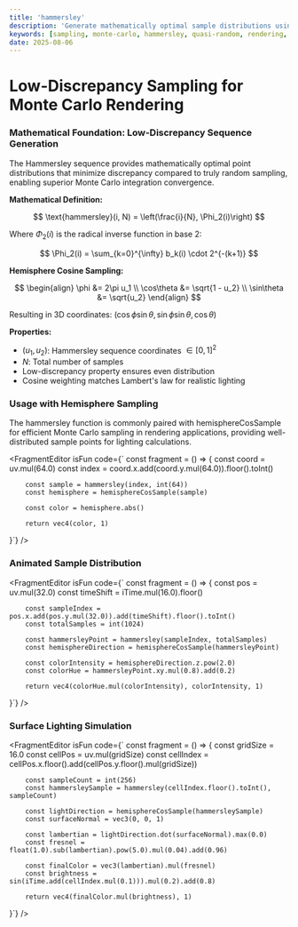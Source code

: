 ```yaml
---
title: 'hammersley'
description: 'Generate mathematically optimal sample distributions using Hammersley sequences for advanced rendering techniques'
keywords: [sampling, monte-carlo, hammersley, quasi-random, rendering, hemisphere]
date: 2025-08-06
---
```



# Low-Discrepancy Sampling for Monte Carlo Rendering

### Mathematical Foundation: Low-Discrepancy Sequence Generation

The Hammersley sequence provides mathematically optimal point distributions that minimize discrepancy compared to truly random sampling, enabling superior Monte Carlo integration convergence.

**Mathematical Definition:**

$$
\text{hammersley}(i, N) = \left(\frac{i}{N}, \Phi_2(i)\right)
$$

Where $\Phi_2(i)$ is the radical inverse function in base 2:

$$
\Phi_2(i) = \sum_{k=0}^{\infty} b_k(i) \cdot 2^{-(k+1)}
$$

**Hemisphere Cosine Sampling:**

$$
\begin{align}
\phi &= 2\pi u_1 \\
\cos\theta &= \sqrt{1 - u_2} \\
\sin\theta &= \sqrt{u_2}
\end{align}
$$

Resulting in 3D coordinates: $(\cos\phi \sin\theta, \sin\phi \sin\theta, \cos\theta)$

**Properties:**
- $(u_1, u_2)$: Hammersley sequence coordinates $\in [0,1]^2$
- $N$: Total number of samples
- Low-discrepancy property ensures even distribution
- Cosine weighting matches Lambert's law for realistic lighting

### Usage with Hemisphere Sampling

The hammersley function is commonly paired with hemisphereCosSample for efficient Monte Carlo sampling in rendering applications, providing well-distributed sample points for lighting calculations.

<FragmentEditor
        isFun
        code={`
const fragment = () => {
        const coord = uv.mul(64.0)
        const index = coord.x.add(coord.y.mul(64.0)).floor().toInt()

        const sample = hammersley(index, int(64))
        const hemisphere = hemisphereCosSample(sample)

        const color = hemisphere.abs()

        return vec4(color, 1)

}`}
/>

### Animated Sample Distribution

<FragmentEditor
        isFun
        code={`
const fragment = () => {
        const pos = uv.mul(32.0)
        const timeShift = iTime.mul(16.0).floor()

        const sampleIndex = pos.x.add(pos.y.mul(32.0)).add(timeShift).floor().toInt()
        const totalSamples = int(1024)

        const hammersleyPoint = hammersley(sampleIndex, totalSamples)
        const hemisphereDirection = hemisphereCosSample(hammersleyPoint)

        const colorIntensity = hemisphereDirection.z.pow(2.0)
        const colorHue = hammersleyPoint.xy.mul(0.8).add(0.2)

        return vec4(colorHue.mul(colorIntensity), colorIntensity, 1)

}`}
/>

### Surface Lighting Simulation

<FragmentEditor
        isFun
        code={`
const fragment = () => {
        const gridSize = 16.0
        const cellPos = uv.mul(gridSize)
        const cellIndex = cellPos.x.floor().add(cellPos.y.floor().mul(gridSize))

        const sampleCount = int(256)
        const hammersleySample = hammersley(cellIndex.floor().toInt(), sampleCount)

        const lightDirection = hemisphereCosSample(hammersleySample)
        const surfaceNormal = vec3(0, 0, 1)

        const lambertian = lightDirection.dot(surfaceNormal).max(0.0)
        const fresnel = float(1.0).sub(lambertian).pow(5.0).mul(0.04).add(0.96)

        const finalColor = vec3(lambertian).mul(fresnel)
        const brightness = sin(iTime.add(cellIndex.mul(0.1))).mul(0.2).add(0.8)

        return vec4(finalColor.mul(brightness), 1)

}`}
/>
